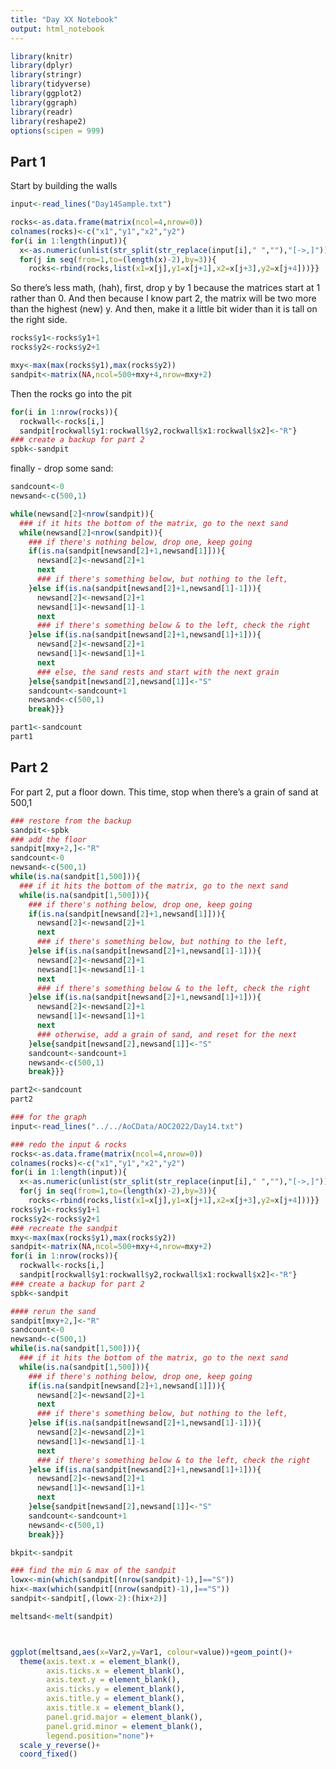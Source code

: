 ```yaml
---
title: "Day XX Notebook"
output: html_notebook
---
```


```r
library(knitr)
library(dplyr)
library(stringr)
library(tidyverse)
library(ggplot2)
library(ggraph)
library(readr)
library(reshape2)
options(scipen = 999)
```


## Part 1
Start by building the walls

```r
input<-read_lines("Day14Sample.txt")

rocks<-as.data.frame(matrix(ncol=4,nrow=0))
colnames(rocks)<-c("x1","y1","x2","y2")
for(i in 1:length(input)){
  x<-as.numeric(unlist(str_split(str_replace(input[i]," ",""),"[->,]")))
  for(j in seq(from=1,to=(length(x)-2),by=3)){
    rocks<-rbind(rocks,list(x1=x[j],y1=x[j+1],x2=x[j+3],y2=x[j+4]))}}
```

So there's less math, (hah), first, drop y by 1 because the matrices start at 1 rather than 0.
And then because I know part 2, the matrix will be two more than the highest (new) y.
And then, make it a little bit wider than it is tall on the right side.
```r
rocks$y1<-rocks$y1+1
rocks$y2<-rocks$y2+1

mxy<-max(max(rocks$y1),max(rocks$y2))
sandpit<-matrix(NA,ncol=500+mxy+4,nrow=mxy+2)
```

Then the rocks go into the pit

```r

for(i in 1:nrow(rocks)){
  rockwall<-rocks[i,]
  sandpit[rockwall$y1:rockwall$y2,rockwall$x1:rockwall$x2]<-"R"}
### create a backup for part 2
spbk<-sandpit

```

finally - drop some sand:
```r


sandcount<-0
newsand<-c(500,1)

while(newsand[2]<nrow(sandpit)){
  ### if it hits the bottom of the matrix, go to the next sand
  while(newsand[2]<nrow(sandpit)){
    ### if there's nothing below, drop one, keep going
    if(is.na(sandpit[newsand[2]+1,newsand[1]])){
      newsand[2]<-newsand[2]+1
      next
      ### if there's something below, but nothing to the left, 
    }else if(is.na(sandpit[newsand[2]+1,newsand[1]-1])){
      newsand[2]<-newsand[2]+1
      newsand[1]<-newsand[1]-1
      next
      ### if there's something below & to the left, check the right
    }else if(is.na(sandpit[newsand[2]+1,newsand[1]+1])){
      newsand[2]<-newsand[2]+1
      newsand[1]<-newsand[1]+1
      next
      ### else, the sand rests and start with the next grain
    }else{sandpit[newsand[2],newsand[1]]<-"S"
    sandcount<-sandcount+1
    newsand<-c(500,1)
    break}}}

part1<-sandcount
part1
```
## Part 2

For part 2, put a floor down.  This time, stop when there's a grain of sand at 500,1
```r

### restore from the backup
sandpit<-spbk
### add the floor
sandpit[mxy+2,]<-"R"
sandcount<-0
newsand<-c(500,1)
while(is.na(sandpit[1,500])){
  ### if it hits the bottom of the matrix, go to the next sand
  while(is.na(sandpit[1,500])){
    ### if there's nothing below, drop one, keep going
    if(is.na(sandpit[newsand[2]+1,newsand[1]])){
      newsand[2]<-newsand[2]+1
      next
      ### if there's something below, but nothing to the left, 
    }else if(is.na(sandpit[newsand[2]+1,newsand[1]-1])){
      newsand[2]<-newsand[2]+1
      newsand[1]<-newsand[1]-1
      next
      ### if there's something below & to the left, check the right
    }else if(is.na(sandpit[newsand[2]+1,newsand[1]+1])){
      newsand[2]<-newsand[2]+1
      newsand[1]<-newsand[1]+1
      next
      ### otherwise, add a grain of sand, and reset for the next
    }else{sandpit[newsand[2],newsand[1]]<-"S"
    sandcount<-sandcount+1
    newsand<-c(500,1)
    break}}}

part2<-sandcount
part2
```


```r
### for the graph
input<-read_lines("../../AoCData/AOC2022/Day14.txt")

### redo the input & rocks
rocks<-as.data.frame(matrix(ncol=4,nrow=0))
colnames(rocks)<-c("x1","y1","x2","y2")
for(i in 1:length(input)){
  x<-as.numeric(unlist(str_split(str_replace(input[i]," ",""),"[->,]")))
  for(j in seq(from=1,to=(length(x)-2),by=3)){
    rocks<-rbind(rocks,list(x1=x[j],y1=x[j+1],x2=x[j+3],y2=x[j+4]))}}
rocks$y1<-rocks$y1+1
rocks$y2<-rocks$y2+1
### recreate the sandpit
mxy<-max(max(rocks$y1),max(rocks$y2))
sandpit<-matrix(NA,ncol=500+mxy+4,nrow=mxy+2)
for(i in 1:nrow(rocks)){
  rockwall<-rocks[i,]
  sandpit[rockwall$y1:rockwall$y2,rockwall$x1:rockwall$x2]<-"R"}
### create a backup for part 2
spbk<-sandpit

#### rerun the sand
sandpit[mxy+2,]<-"R"
sandcount<-0
newsand<-c(500,1)
while(is.na(sandpit[1,500])){
  ### if it hits the bottom of the matrix, go to the next sand
  while(is.na(sandpit[1,500])){
    ### if there's nothing below, drop one, keep going
    if(is.na(sandpit[newsand[2]+1,newsand[1]])){
      newsand[2]<-newsand[2]+1
      next
      ### if there's something below, but nothing to the left, 
    }else if(is.na(sandpit[newsand[2]+1,newsand[1]-1])){
      newsand[2]<-newsand[2]+1
      newsand[1]<-newsand[1]-1
      next
      ### if there's something below & to the left, check the right
    }else if(is.na(sandpit[newsand[2]+1,newsand[1]+1])){
      newsand[2]<-newsand[2]+1
      newsand[1]<-newsand[1]+1
      next
    }else{sandpit[newsand[2],newsand[1]]<-"S"
    sandcount<-sandcount+1
    newsand<-c(500,1)
    break}}}

bkpit<-sandpit

### find the min & max of the sandpit
lowx<-min(which(sandpit[(nrow(sandpit)-1),]=="S"))
hix<-max(which(sandpit[(nrow(sandpit)-1),]=="S"))
sandpit<-sandpit[,(lowx-2):(hix+2)]

meltsand<-melt(sandpit)



ggplot(meltsand,aes(x=Var2,y=Var1, colour=value))+geom_point()+
  theme(axis.text.x = element_blank(),
        axis.ticks.x = element_blank(),
        axis.text.y = element_blank(),
        axis.ticks.y = element_blank(),
        axis.title.y = element_blank(),
        axis.title.x = element_blank(),
        panel.grid.major = element_blank(),
        panel.grid.minor = element_blank(),
        legend.position="none")+
  scale_y_reverse()+
  coord_fixed()
```

